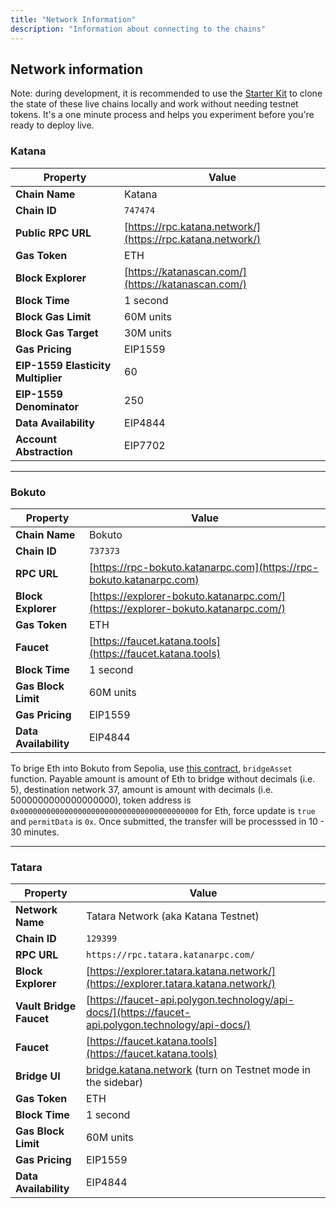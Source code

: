 ```yaml
---
title: "Network Information"
description: "Information about connecting to the chains"
---
```


## Network information

<Info>Note: during development, it is recommended to use the
[Starter Kit](/quickstart) to clone the state of these live chains locally and
work without needing testnet tokens. It's a one minute process and helps you
experiment before you're ready to deploy live.</Info>


### Katana

| Property                        | Value                                         |
|----------------------------------|-----------------------------------------------|
| **Chain Name**                   | Katana                                        |
| **Chain ID**                     | `747474`                                      |
| **Public RPC URL**               | [https://rpc.katana.network/](https://rpc.katana.network/) |
| **Gas Token**                    | ETH                                           |
| **Block Explorer**               | [https://katanascan.com/](https://katanascan.com/) |
| **Block Time**                   | 1 second                                      |
| **Block Gas Limit**              | 60M units                                     |
| **Block Gas Target**             | 30M units                                     |
| **Gas Pricing**                  | EIP1559                                       |
| **EIP-1559 Elasticity Multiplier** | 60                                          |
| **EIP-1559 Denominator**         | 250                                           |
| **Data Availability**            | EIP4844                                       |
| **Account Abstraction**          | EIP7702                                       |

---

### Bokuto

| Property         | Value                                              |
|------------------|----------------------------------------------------|
| **Chain Name**   | Bokuto                                             |
| **Chain ID**     | `737373`                                           |
| **RPC URL**      | [https://rpc-bokuto.katanarpc.com](https://rpc-bokuto.katanarpc.com) |
| **Block Explorer**      | [https://explorer-bokuto.katanarpc.com/](https://explorer-bokuto.katanarpc.com/) |
| **Gas Token**           | ETH                                                                   |
| **Faucet**              | [https://faucet.katana.tools](https://faucet.katana.tools)            |
| **Block Time**          | 1 second                                                              |
| **Gas Block Limit**     | 60M units                                                             |
| **Gas Pricing**         | EIP1559                                                               |
| **Data Availability**   | EIP4844                                                               |

To brige Eth into Bokuto from Sepolia, use
[this contract](https://sepolia.etherscan.io/address/0x528e26b25a34a4A5d0dbDa1d57D318153d2ED582#writeProxyContract),
`bridgeAsset` function. Payable amount is amount of Eth to bridge without
decimals (i.e. 5), destination network 37, amount is amount with decimals (i.e.
5000000000000000000), token address is
`0x0000000000000000000000000000000000000000` for Eth, force update is `true` and
`permitData` is `0x`. Once submitted, the transfer will be processsed in 10 - 30
minutes.

---

### Tatara

| Property                | Value                                                                 |
|-------------------------|-----------------------------------------------------------------------|
| **Network Name**        | Tatara Network (aka Katana Testnet)                                   |
| **Chain ID**            | `129399`                                                              |
| **RPC URL**             | `https://rpc.tatara.katanarpc.com/`                           |
| **Block Explorer**      | [https://explorer.tatara.katana.network/](https://explorer.tatara.katana.network/) |
| **Vault Bridge Faucet** | [https://faucet-api.polygon.technology/api-docs/](https://faucet-api.polygon.technology/api-docs/) |
| **Faucet**              | [https://faucet.katana.tools](https://faucet.katana.tools)            |
| **Bridge UI**           | [bridge.katana.network](https://bridge.katana.network) (turn on Testnet mode in the sidebar)|
| **Gas Token**           | ETH                                                                   |
| **Block Time**          | 1 second                                                              |
| **Gas Block Limit**     | 60M units                                                             |
| **Gas Pricing**         | EIP1559                                                               |
| **Data Availability**   | EIP4844                                                               |

